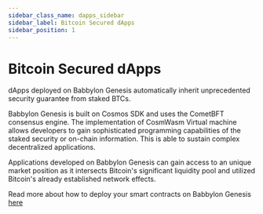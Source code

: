 ```yaml
---
sidebar_class_name: dapps_sidebar
sidebar_label: Bitcoin Secured dApps
sidebar_position: 1
---
```


# Bitcoin Secured dApps

dApps deployed on Babbylon Genesis automatically inherit unprecedented security guarantee 
from staked BTCs. 

Babbylon Genesis is built on Cosmos SDK and uses the CometBFT consensus engine. The 
implementation of CosmWasm Virtual machine allows developers to gain sophisticated 
programming capabilities of the staked security or on-chain information. This is able 
to sustain complex decentralized applications.

Applications developed on Babbylon Genesis can gain access to an unique market position 
as it intersects Bitcoin's significant liquidity pool and utilized Bitcoin's already 
established network effects. 

Read more about how to deploy your smart contracts on Babbylon Genesis 
[here](/developers/dapps/smart_contract_deployment)




